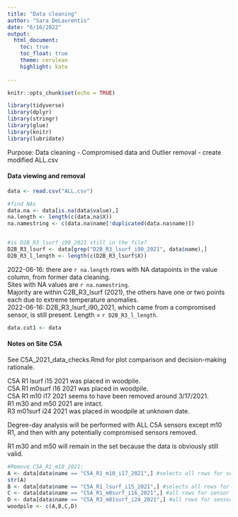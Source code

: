 ```yaml
---
title: "Data cleaning"
author: "Sara DeLaurentis"
date: "6/16/2022"
output:
  html_document:
    toc: true
    toc_float: true  
    theme: cerulean  
    highlight: kate  
  
---
```


```r
knitr::opts_chunk$set(echo = TRUE)

library(tidyverse)
library(dplyr)
library(stringr)
library(glue)
library(knitr)
library(lubridate)


```

Purpose: Data cleaning - Compromised data and Outlier removal - create modified ALL.csv  
  
  
  
  
#### Data viewing and removal

```r
data <- read.csv("ALL.csv")

#find NAs 
data.na <- data[is.na(data$value),]
na.length <- length(c(data.na$X))
na.namestring <- c(data.na$name[!duplicated(data.na$name)])


#is D2B_R3_lsurf_i90_2021 still in the file?
D2B_R3_lsurf <- data[grep("D2B_R3_lsurf_i90_2021", data$name),]
D2B_R3_l_length <- length(c(D2B_R3_lsurf$X))

```

2022-06-16: there are `r na.length` rows with NA datapoints in the value column, from former data cleaning.  
Sites with NA values are `r na.namestring`.  
Majority are within C2B_R3_lsurf (2021), the others have one or two points each due to extreme temperature anomalies.  
2022-06-16: D2B_R3_lsurf_i90_2021, which came from a compromised sensor, is still present. Length = `r D2B_R3_l_length`.  

```r

data.cut1 <- data


```

#### Notes on Site C5A  
See C5A_2021_data_checks.Rmd for plot comparison and decision-making rationale.

C5A R1 lsurf i15 2021 was placed in woodpile.  
C5A R1 m0surf i16 2021 was placed in woodpile.  
C5A R1 m10 i17 2021 seems to have been removed around 3/17/2021.  
R1 m30 and m50 2021 are intact.  
R3 m01surf i24 2021 was placed in woodpile at unknown date.  
  
Degree-day analysis will be performed with ALL C5A sensors except m10 R1, and then with any potentially compromised sensors removed.

R1 m30 and m50 will remain in the set because the data is obviously still valid.

```r

#Remove C5A_R1_m10_2021:
A <- data[data$name == "C5A_R1_m10_i17_2021",] #selects all rows for sensor 17, season 2021
str(A)
B <- data[data$name == "C5A_R1_lsurf_i15_2021",] #selects all rows for sensor 15, season 2021
C <- data[data$name == "C5A_R1_m0surf_i16_2021",] #all rows for sensor 16, season 2021
D <- data[data$name == "C5A_R3_m01surf_i24_2021",] #all rows for sensor 24, season 2021
woodpile <- c(A,B,C,D)


```








```r


```


